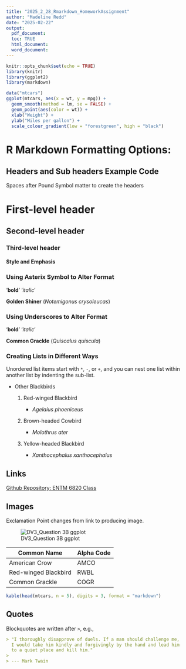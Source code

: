 ```yaml
---
title: "2025_2_28_Rmarkdown_HomeworkAssignment"
author: "Madeline Redd"
date: "2025-02-22"
output:
  pdf_document:   
  toc: TRUE
  html_document: 
  word_document: 
---
```


```r
knitr::opts_chunk$set(echo = TRUE)
library(knitr)
library(ggplot2)
library(markdown)

data("mtcars")
ggplot(mtcars, aes(x = wt, y = mpg)) +
  geom_smooth(method = lm, se = FALSE) +
  geom_point(aes(color = wt)) +
  xlab("Weight") + 
  ylab("Miles per gallon") +
  scale_colour_gradient(low = "forestgreen", high = "black")

```

# R Markdown Formatting Options:

## Headers and Sub headers Example Code

Spaces after Pound Symbol matter to create the headers

# First-level header
## Second-level header
### Third-level header
#### Style and Emphasis



### Using Asterix Symbol to Alter Format

'**bold**'
'*italic*'  
 
**Golden Shiner**
(*Notemigonus crysoleucas*)  
 


### Using Underscores to Alter Format

'__bold__'
'_italic_'

__Common Grackle__
(_Quiscalus quiscula_)

### Creating Lists in Different Ways

Unordered list items start with `*`, `-`, or `+`, and you can nest one
list within another list by indenting the sub-list.

- Other Blackbirds
    1. Red-winged Blackbird
    
          - _Agelaius phoeniceus_
        
    2. Brown-headed Cowbird
    
          - _Molothrus ater_
        
    3. Yellow-headed Blackbird
    
          - _Xanthocephalus xanthocephalus_




## Links


[Github Repository: ENTM 6820 Class](https://github.com/Mads-Hamrick/ENTM6820class.git)


## Images

Exclamation Point changes from link to producing image. 

![DV3_Question 3B ggplot](DV3_question3B.jpeg)

Common Name  | Alpha Code
------------- | -------------
American Crow  | AMCO
Red-winged Blackbird | RWBL
Common Grackle | COGR



```r
kable(head(mtcars, n = 5), digits = 3, format = "markdown")
```



## Quotes

Blockquotes are written after `>`, e.g.,

``` markdown
> "I thoroughly disapprove of duels. If a man should challenge me,
  I would take him kindly and forgivingly by the hand and lead him
  to a quiet place and kill him."
>
> --- Mark Twain
```